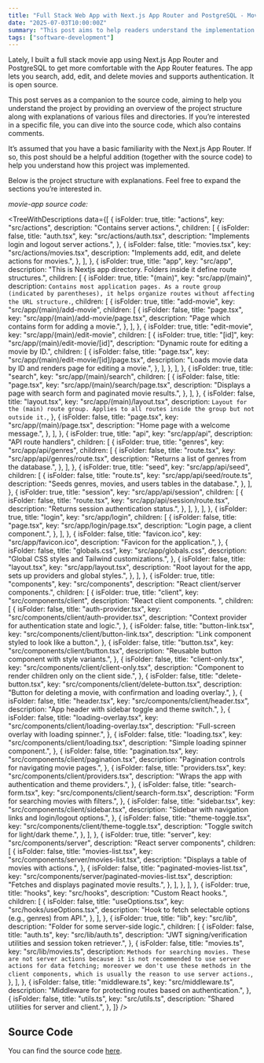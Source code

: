 ```yaml
---
title: "Full Stack Web App with Next.js App Router and PostgreSQL - Movie App"
date: "2025-07-03T10:00:00Z"
summary: "This post aims to help readers understand the implementation of the app."
tags: ["software-development"]
---
```


Lately, I built a full stack movie app using Next.js App Router and
PostgreSQL to get more comfortable with the App Router features. The app
lets you search, add, edit, and delete movies and supports authentication.
It is open source.

This post serves as a companion to the source code, aiming to help you
understand the project by providing an overview of the project structure
along with explanations of various files and directories. If you’re
interested in a specific file, you can dive into the source code, which
also contains comments.

It’s assumed that you have a basic familiarity with the Next.js App
Router. If so, this post should be a helpful addition (together with the
source code) to help you understand how this project was implemented.

Below is the project structure with explanations. Feel free to expand
the sections you’re interested in.

_movie-app source code:_

<TreeWithDescriptions
  data={[
    {
      isFolder: true,
      title: "actions",
      key: "src/actions",
      description: "Contains server actions.",
      children: [
        {
          isFolder: false,
          title: "auth.tsx",
          key: "src/actions/auth.tsx",
          description: "Implements login and logout server actions.",
        },
        {
          isFolder: false,
          title: "movies.tsx",
          key: "src/actions/movies.tsx",
          description: "Implements add, edit, and delete actions for movies.",
        },
      ],
    },
    {
      isFolder: true,
      title: "app",
      key: "src/app",
      description: "This is Nextjs app directory. Folders inside it define route structures.",
      children: [
        {
          isFolder: true,
          title: "(main)",
          key: "src/app/(main)",
          description: `Contains most application pages. As a route group (indicated by parentheses), it helps organize routes without affecting the URL structure.`,
          children: [
            {
              isFolder: true,
              title: "add-movie",
              key: "src/app/(main)/add-movie",
              children: [
                {
                  isFolder: false,
                  title: "page.tsx",
                  key: "src/app/(main)/add-movie/page.tsx",
                  description: "Page which contains form for adding a movie.",
                },
              ],
            },
            {
              isFolder: true,
              title: "edit-movie",
              key: "src/app/(main)/edit-movie",
              children: [
                {
                  isFolder: true,
                  title: "[id]",
                  key: "src/app/(main)/edit-movie/[id]",
                  description: "Dynamic route for editing a movie by ID.",
                  children: [
                    {
                      isFolder: false,
                      title: "page.tsx",
                      key: "src/app/(main)/edit-movie/[id]/page.tsx",
                      description: "Loads movie data by ID and renders page for editing a movie.",
                    },
                  ],
                },
              ],
            },
            {
              isFolder: true,
              title: "search",
              key: "src/app/(main)/search",
              children: [
                {
                  isFolder: false,
                  title: "page.tsx",
                  key: "src/app/(main)/search/page.tsx",
                  description: "Displays a page with search form and paginated movie results.",
                },
              ],
            },
            {
              isFolder: false,
              title: "layout.tsx",
              key: "src/app/(main)/layout.tsx",
              description: `Layout for the (main) route group. Applies to all routes inside the group but not outside it.`,
            },
            {
              isFolder: false,
              title: "page.tsx",
              key: "src/app/(main)/page.tsx",
              description: "Home page with a welcome message.",
            },
          ],
        },
        {
          isFolder: true,
          title: "api",
          key: "src/app/api",
          description: "API route handlers",
          children: [
            {
              isFolder: true,
              title: "genres",
              key: "src/app/api/genres",
              children: [
                {
                  isFolder: false,
                  title: "route.tsx",
                  key: "src/app/api/genres/route.tsx",
                  description: "Returns a list of genres from the database.",
                },
              ],
            },
            {
              isFolder: true,
              title: "seed",
              key: "src/app/api/seed",
              children: [
                {
                  isFolder: false,
                  title: "route.ts",
                  key: "src/app/api/seed/route.ts",
                  description: "Seeds genres, movies, and users tables in the database.",
                },
              ],
            },
            {
              isFolder: true,
              title: "session",
              key: "src/app/api/session",
              children: [
                {
                  isFolder: false,
                  title: "route.tsx",
                  key: "src/app/api/session/route.tsx",
                  description: "Returns session authentication status.",
                },
              ],
            },
          ],
        },
        {
          isFolder: true,
          title: "login",
          key: "src/app/login",
          children: [
            {
              isFolder: false,
              title: "page.tsx",
              key: "src/app/login/page.tsx",
              description: "Login page, a client component.",
            },
          ],
        },
        {
          isFolder: false,
          title: "favicon.ico",
          key: "src/app/favicon.ico",
          description: "Favicon for the application.",
        },
        {
          isFolder: false,
          title: "globals.css",
          key: "src/app/globals.css",
          description: "Global CSS styles and Tailwind customizations.",
        },
        {
          isFolder: false,
          title: "layout.tsx",
          key: "src/app/layout.tsx",
          description: "Root layout for the app, sets up providers and global styles.",
        },
      ],
    },
    {
      isFolder: true,
      title: "components",
      key: "src/components",
      description: "React client/server components.",
      children: [
        {
          isFolder: true,
          title: "client",
          key: "src/components/client",
          description: "React client components. ",
          children: [
            {
              isFolder: false,
              title: "auth-provider.tsx",
              key: "src/components/client/auth-provider.tsx",
              description: "Context provider for authentication state and logic.",
            },
            {
              isFolder: false,
              title: "button-link.tsx",
              key: "src/components/client/button-link.tsx",
              description: "Link component styled to look like a button.",
            },
            {
              isFolder: false,
              title: "button.tsx",
              key: "src/components/client/button.tsx",
              description: "Reusable button component with style variants.",
            },
            {
              isFolder: false,
              title: "client-only.tsx",
              key: "src/components/client/client-only.tsx",
              description: "Component to render children only on the client side.",
            },
            {
              isFolder: false,
              title: "delete-button.tsx",
              key: "src/components/client/delete-button.tsx",
              description: "Button for deleting a movie, with confirmation and loading overlay.",
            },
            {
              isFolder: false,
              title: "header.tsx",
              key: "src/components/client/header.tsx",
              description: "App header with sidebar toggle and theme switch.",
            },
            {
              isFolder: false,
              title: "loading-overlay.tsx",
              key: "src/components/client/loading-overlay.tsx",
              description: "Full-screen overlay with loading spinner.",
            },
            {
              isFolder: false,
              title: "loading.tsx",
              key: "src/components/client/loading.tsx",
              description: "Simple loading spinner component.",
            },
            {
              isFolder: false,
              title: "pagination.tsx",
              key: "src/components/client/pagination.tsx",
              description: "Pagination controls for navigating movie pages.",
            },
            {
              isFolder: false,
              title: "providers.tsx",
              key: "src/components/client/providers.tsx",
              description: "Wraps the app with authentication and theme providers.",
            },
            {
              isFolder: false,
              title: "search-form.tsx",
              key: "src/components/client/search-form.tsx",
              description: "Form for searching movies with filters.",
            },
            {
              isFolder: false,
              title: "sidebar.tsx",
              key: "src/components/client/sidebar.tsx",
              description: "Sidebar with navigation links and login/logout options.",
            },
            {
              isFolder: false,
              title: "theme-toggle.tsx",
              key: "src/components/client/theme-toggle.tsx",
              description: "Toggle switch for light/dark theme.",
            },
          ],
        },
        {
          isFolder: true,
          title: "server",
          key: "src/components/server",
          description: "React server components",
          children: [
            {
              isFolder: false,
              title: "movies-list.tsx",
              key: "src/components/server/movies-list.tsx",
              description: "Displays a table of movies with actions.",
            },
            {
              isFolder: false,
              title: "paginated-movies-list.tsx",
              key: "src/components/server/paginated-movies-list.tsx",
              description: "Fetches and displays paginated movie results.",
            },
          ],
        },
      ],
    },
    {
      isFolder: true,
      title: "hooks",
      key: "src/hooks",
      description: "Custom React hooks.",
      children: [
        {
          isFolder: false,
          title: "useOptions.tsx",
          key: "src/hooks/useOptions.tsx",
          description: "Hook to fetch selectable options (e.g., genres) from API.",
        },
      ],
    },
    {
      isFolder: true,
      title: "lib",
      key: "src/lib",
      description: "Folder for some server-side logic.",
      children: [
        {
          isFolder: false,
          title: "auth.ts",
          key: "src/lib/auth.ts",
          description: "JWT signing/verification utilities and session token retriever.",
        },
        {
          isFolder: false,
          title: "movies.ts",
          key: "src/lib/movies.ts",
          description: `Methods for searching movies. These are not server actions because it is not recommended to use server actions for data fetching; moreover
          we don't use these methods in the client components, which is usually the reason to use server actions.`,
        },
      ],
    },
    {
      isFolder: false,
      title: "middleware.ts",
      key: "src/middleware.ts",
      description: "Middleware for protecting routes based on authentication.",
    },
    {
      isFolder: false,
      title: "utils.ts",
      key: "src/utils.ts",
      description: "Shared utilities for server and client.",
    },
  ]}
/>

## Source Code

You can find the source code [here](https://github.com/gmoniava/movie-app).
